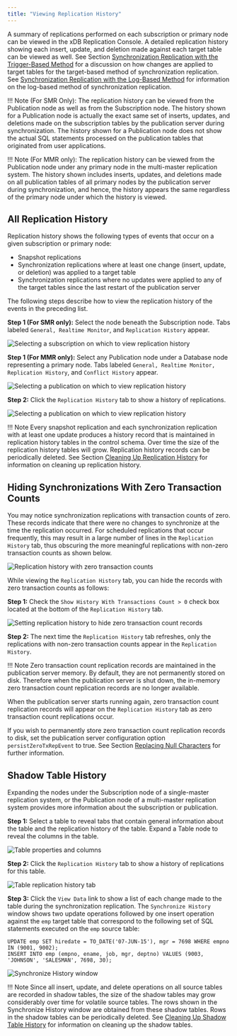 ```yaml
---
title: "Viewing Replication History"
---
```


<div id="view_replication_history" class="registered_link"></div>

A summary of replications performed on each subscription or primary node can be viewed in the xDB Replication Console. A detailed replication history showing each insert, update, and deletion made against each target table can be viewed as well. See Section [Synchronization Replication with the Trigger-Based Method](../02_overview/02_replication_concepts_and_definitions/09_sync_replication_trigger_based/#sync_replication_trigger_based) for a discussion on how changes are applied to target tables for the target-based method of synchronization replication. See [Synchronization Replication with the Log-Based Method](../02_overview/02_replication_concepts_and_definitions/10_sync_replication_log_based/#sync_replication_log_based) for information on the log-based method of synchronization replication.

!!! Note
    (For SMR Only): The replication history can be viewed from the Publication node as well as from the Subscription node. The history shown for a Publication node is actually the exact same set of inserts, updates, and deletions made on the subscription tables by the publication server during synchronization. The history shown for a Publication node does not show the actual SQL statements processed on the publication tables that originated from user applications.

!!! Note
    (For MMR only): The replication history can be viewed from the Publication node under any primary node in the multi-master replication system. The history shown includes inserts, updates, and deletions made on all publication tables of all primary nodes by the publication server during synchronization, and hence, the history appears the same regardless of the primary node under which the history is viewed.

## All Replication History

Replication history shows the following types of events that occur on a given subscription or primary node:

-   Snapshot replications
-   Synchronization replications where at least one change (insert, update, or deletion) was applied to a target table
-   Synchronization replications where no updates were applied to any of the target tables since the last restart of the publication server

The following steps describe how to view the replication history of the events in the preceding list.

**Step 1 (For SMR only):** Select the node beneath the Subscription node. Tabs labeled `General, Realtime Monitor`, and `Replication History` appear.

![Selecting a subscription on which to view replication history](../images/image215.png)

**Step 1 (For MMR only):** Select any Publication node under a Database node representing a primary node. Tabs labeled `General, Realtime Monitor, Replication History`, and `Conflict History` appear.

![Selecting a publication on which to view replication history](../images/image216.png)

**Step 2:** Click the `Replication History` tab to show a history of replications.

![Selecting a publication on which to view replication history](../images/image217.png)

!!! Note
    Every snapshot replication and each synchronization replication with at least one update produces a history record that is maintained in replication history tables in the control schema. Over time the size of the replication history tables will grow. Replication history records can be periodically deleted. See Section [Cleaning Up Replication History](05_managing_history/#clean_up_replication_history) for information on cleaning up replication history.

## Hiding Synchronizations With Zero Transaction Counts

You may notice synchronization replications with transaction counts of zero. These records indicate that there were no changes to synchronize at the time the replication occurred. For scheduled replications that occur frequently, this may result in a large number of lines in the `Replication History` tab, thus obscuring the more meaningful replications with non-zero transaction counts as shown below.

![Replication history with zero transaction counts](../images/image218.png)

While viewing the `Replication History` tab, you can hide the records with zero transaction counts as follows:

**Step 1:** Check the `Show History With Transactions Count > 0` check box located at the bottom of the `Replication History` tab.

![Setting replication history to hide zero transaction count records](../images/image219.png)

**Step 2:** The next time the `Replication History` tab refreshes, only the replications with non-zero transaction counts appear in the `Replication History`.

!!! Note
    Zero transaction count replication records are maintained in the publication server memory. By default, they are not permanently stored on disk. Therefore when the publication server is shut down, the in-memory zero transaction count replication records are no longer available.

When the publication server starts running again, zero transaction count replication records will appear on the `Replication History` tab as zero transaction count replications occur.

If you wish to permanently store zero transaction count replication records to disk, set the publication server configuration option `persistZeroTxRepEvent` to true. See Section [Replacing Null Characters](../10_appendix/04_miscellaneous_xdb_processing_topics/01_publications_and_subscriptions_server_conf_options/02_replacing_null_characters/#replacing_null_characters) for further information.

<div id="shadow_table_history" class="registered_link"></div>

## Shadow Table History

Expanding the nodes under the Subscription node of a single-master replication system, or the Publication node of a multi-master replication system provides more information about the subscription or publication.

**Step 1:** Select a table to reveal tabs that contain general information about the table and the replication history of the table. Expand a Table node to reveal the columns in the table.

![Table properties and columns](../images/image220.png)

**Step 2:** Click the `Replication History` tab to show a history of replications for this table.

![Table replication history tab](../images/image221.png)

**Step 3:** Click the `View Data` link to show a list of each change made to the table during the synchronization replication. The `Synchronize History` window shows two update operations followed by one insert operation against the `emp` target table that correspond to the following set of SQL statements executed on the `emp` source table:

```text
UPDATE emp SET hiredate = TO_DATE('07-JUN-15'), mgr = 7698 WHERE empno IN (9001, 9002);
INSERT INTO emp (empno, ename, job, mgr, deptno) VALUES (9003, 'JOHNSON', 'SALESMAN', 7698, 30);
```

![Synchronize History window](../images/image222.png)

!!! Note
    Since all insert, update, and delete operations on all source tables are recorded in shadow tables, the size of the shadow tables may grow considerably over time for volatile source tables. The rows shown in the Synchronize History window are obtained from these shadow tables. Rows in the shadow tables can be periodically deleted. See [Cleaning Up Shadow Table History](../08_xdb_cli/03_xdb_cli_commands/49_clean_shadow_table_history/#clean_shadow_table_history) for information on cleaning up the shadow tables.
